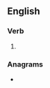 ==English==

===Verb===
{{head|en|verb form}}

# {{en-past of|trope}}

===Anagrams===
* {{anagrams|en|a=deoprt|de trop|deport|ported|red top|red-top|redtop}}